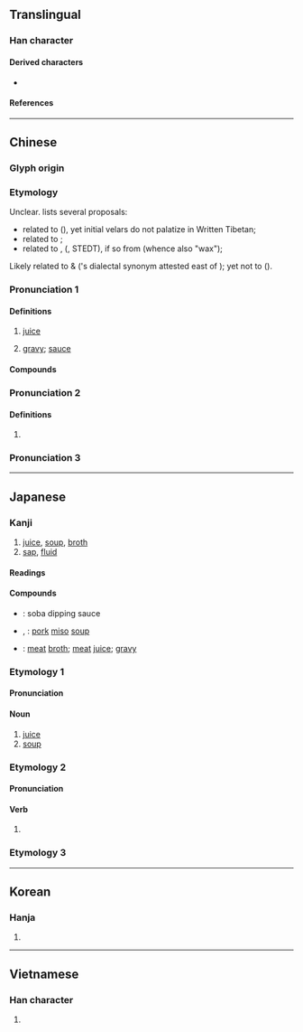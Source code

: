 {{character info}}
==Translingual==

===Han character===
{{stroke order|strokes=5}}
{{Han char|rn=85|rad=水|as=02|sn=5|four=34100|canj=EJ|ids=⿰氵十}}

====Derived characters====
* {{l|mul|[[𢩄]]}}

====References====
{{Han ref|kx=0604.030|dkj=17104|dj=0997.120|hdz=31548.010|uh=6C41}}

----

==Chinese==
{{zh-forms}}

===Glyph origin===
{{Han etym}}

===Etymology===
Unclear. {{zh-ref|Schuessler (2007)}} lists several proposals:
* related to {{cog|bo|ཆབ||water}} ({{zh-ref|Coblin, 1986)}}), yet initial velars do not palatize in Written Tibetan;
* related to {{cog|kac|tr=məgyep|t=liquor}}; 
* related to {{cog|my|ချိပ်||lac}}, {{cog|tbq-lol-pro|*C-gripᴸ||lac; pine}} ({{zh-ref|Peiros & Starostin, 1996}}, STEDT), if so from {{inh|zh|sit-pro|*s-kryap||bug, ant, cochineal, lac insect}} (whence also {{och-l|蠟}} "wax");

Likely related to {{och-l|湆}} & {{och-l|協}} ({{och-l|汁}}'s dialectal synonym attested east of {{w|Tong pass}}); yet not to {{och-l|瀋||liquid, juice}} ({{zh-ref|Schuessler, 2007}}).

===Pronunciation 1===
{{zh-pron
|m=zhī,er=y
|m-s=zi2
|c=zap1
|h=pfs=chṳp
|md=cáik
|mn=xm,zz,tp,kh,tn,yl,tc:chiap/qz,lk,sx,km,mg,hc:chap/ml:chip
|mn_note=chiap/chap - vernacular; chip - literary
|mn-t=zab4
|w=4tseq
|mc=y
|oc=y
|cat=n
}}

====Definitions====
{{zh-hanzi}}

# [[juice]]
#: {{zh-x|橘子汁|orange juice}}
# [[gravy]]; [[sauce]]

====Compounds====
{{zh-der|果汁|菜汁|肉汁|啜汁|原汁|乳汁|天然果汁|果汁機|溷汁|滷汁|滷水汁|汁兒|榨汁機|榨汁|雞汁|糞汁|墨汁|藥汁|腦汁|膽汁|金汁|酒汁|豆汁|絞盡腦汁|蔗汁|蘋果汁|橙汁|目汁|喼汁|醬汁|照燒汁|黑椒汁}}

===Pronunciation 2===
{{zh-pron
|m=shí
|cat=pn
}}

====Definitions====
{{zh-hanzi}}

# {{zh-only|汁方}}

===Pronunciation 3===
{{zh-see|協|v}}

----

==Japanese==

===Kanji===
{{ja-kanji|grade=c|rs=水02}}

# [[juice]], [[soup]], [[broth]]
# [[sap]], [[fluid]]

====Readings====
{{ja-readings
|goon=しゅう
|kanon=しゅう
|kanyoon=じゅう
|kun=しる-, つゆ
}}

====Compounds====
{{der-top|Compounds}}
* {{ja-r|蕎麦 汁|そば つゆ}}: soba dipping sauce
* {{ja-r|豚%汁|とん%じる}}, {{ja-r|豚%汁|ぶた%じる}}: [[pork]] [[miso]] [[soup]]
* {{ja-r|肉%汁|にく%じゅう}}: [[meat]] [[broth]]; [[meat]] [[juice]]; [[gravy]]
{{der-bottom}}

===Etymology 1===

====Pronunciation====
{{ja-pron|しる}}

====Noun====
{{ja-noun|しる}}

# [[juice]]
# [[soup]]

===Etymology 2===

====Pronunciation====
{{ja-pron|しる}}

====Verb====
{{ja-verb form|しる}}

# {{lb|ja|2ch slang|dated}} {{alt form|ja|しる|pos=imperative of {{m|ja|する}}}}

===Etymology 3===
{{ja-kanjitab|つゆ|yomi=k}}
{{ja-see|つゆ}}

----

==Korean==

===Hanja===
{{ko-hanja|hangeul=[[집]], [[즙]]|eumhun=|rv=jip, jeup|mr=chip, chŭp|y=cip, cup}}

# {{rfdef|ko|sort=水02}}

----

==Vietnamese==

===Han character===
{{vi-readings|reading=chấp, trấp|rs=水02}}

# {{rfdef|vi|sort=水02}}